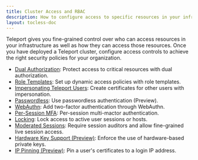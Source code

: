 ```yaml
---
title: Cluster Access and RBAC
description: How to configure access to specific resources in your infrastructure or your Teleport cluster as a whole.
layout: tocless-doc
---
```


Teleport gives you fine-grained control over who can access resources in your
infrastructure as well as how they can access those resources. Once you have
deployed a Teleport cluster, configure access controls to achieve the right
security policies for your organization.

- [Dual Authorization](./guides/dual-authz.mdx): Protect access to critical resources with dual authorization.
- [Role Templates](./guides/role-templates.mdx): Set up dynamic access policies with role templates.
- [Impersonating Teleport Users](./guides/impersonation.mdx): Create certificates for other users with impersonation.
- [Passwordless](./guides/passwordless.mdx): Use passwordless authentication (Preview).
- [WebAuthn](./guides/webauthn.mdx): Add two-factor authentication through WebAuthn.
- [Per-Session MFA](./guides/per-session-mfa.mdx): Per-session multi-mactor authentication.
- [Locking](./guides/locking.mdx): Lock access to active user sessions or hosts.
- [Moderated Sessions](./guides/moderated-sessions.mdx): Require session auditors and allow fine-grained live session access.
- [Hardware Key Support (Preview)](./guides/hardware-key-support.mdx): Enforce the use of hardware-based private keys.
- [IP Pinning (Preview)](../access-controls/guides/ip-pinning.mdx): Pin a user's certificates to a login IP address.
